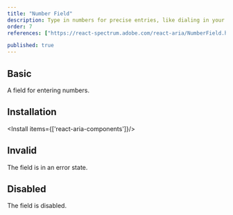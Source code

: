 ```yaml
---
title: "Number Field"
description: Type in numbers for precise entries, like dialing in your favorite radio station, ensuring accuracy in data input.
order: 7
references: ["https://react-spectrum.adobe.com/react-aria/NumberField.html#props"]

published: true
---
```


## Basic

A field for entering numbers.
<How minW72 toUse="forms/number-field-demo" />

## Installation

<Install items={['react-aria-components']}/>

<SourceCode toShow='number-field'/>

## Invalid
The field is in an error state.
<How minW72 toUse="forms/number-field-invalid-demo" />

## Disabled
The field is disabled.
<How minW72 toUse="forms/number-field-disabled-demo" />

